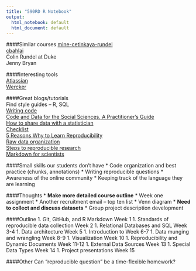 ```yaml
---
title: "590RD R Notebook"
output:
  html_notebook: default
  html_document: default
---
```



####Similar courses
[mine-cetinkaya-rundel](https://github.com/mine-cetinkaya-rundel/2016-06-27-first-ds-course-user)  
[cbahlai](https://github.com/cbahlai/OSRR_course)  
Colin Rundel at Duke  
Jenny Bryan

####Interesting tools  
[Atlassian](https://www.atlassian.com/software/sourcetree)  
[Wercker](http://wercker.com/)


####Great blogs/tutorials  
Find style guides -- R, SQL  
[Writing code](http://ropensci.github.io/reproducibility-guide/sections/writingCode/)  
[Code and Data for the Social Sciences, A Practitioner's Guide](http://web.stanford.edu/~gentzkow/research/CodeAndData.xhtml)  
[How to share data with a statistician](https://github.com/jtleek/datasharing)  
[Checklist](http://ropensci.github.io/reproducibility-guide/sections/checklist/)  
[5 Reasons Why to Learn Reproducibility](http://chance.amstat.org/2014/09/reproducible-paradigm/)  
[Raw data organization](http://kbroman.org/dataorg/)  
[Steps to reproducible research](http://kbroman.org/steps2rr/)  
[Markdown for scientists](https://github.com/karthik/markdown_science)  




####Small skills our students don't have
* Code organization and best practice (chunks, annotations)
* Writing reproducible questions
* Awareness of the online community
* Keeping track of the language they are learning

####Thoughts
* **Make more detailed course outline**
* Week one assignment
* Another recruitment email -- top ten list 
* Venn diagram
* **Need to collect and discuss datasets**
* Group project description development

####Outline
1. Git, GitHub, and R Markdown \dotfill Week 1
1. Standards of reproducible data collection \dotfill Week 2
1. Relational Databases and SQL \dotfill Week 3-4
1. Data architecture \dotfill Week 5
1. Introduction to \texttt{R} \dotfill Week 6-7
1. Data munging and wrangling \dotfill Week 8-9
1. Visualization \dotfill Week 10
1. Reproducibility and Dynamic Documents \dotfill Week 11-12
1. External Data Sources \dotfill Week 13
1. Special Data Types \dotfill Week 14
1. Project presentations \dotfill Week 15

####Other
Can "reproducible question" be a time-flexible homework?










